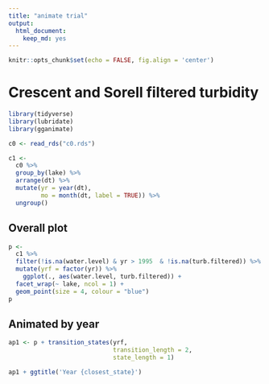 ```yaml
---
title: "animate trial"
output: 
  html_document: 
    keep_md: yes
---
```


```r
knitr::opts_chunk$set(echo = FALSE, fig.align = 'center')
```

# Crescent and Sorell filtered turbidity



```r
library(tidyverse)
library(lubridate)
library(gganimate)
```

```r
c0 <- read_rds("c0.rds")

c1 <- 
  c0 %>% 
  group_by(lake) %>% 
  arrange(dt) %>%
  mutate(yr = year(dt),
         mo = month(dt, label = TRUE)) %>% 
  ungroup()

```


## Overall plot


```r
p <- 
  c1 %>% 
  filter(!is.na(water.level) & yr > 1995  & !is.na(turb.filtered)) %>% 
  mutate(yrf = factor(yr)) %>% 
    ggplot(., aes(water.level, turb.filtered)) +
  facet_wrap(~ lake, ncol = 1) + 
  geom_point(size = 4, colour = "blue")
p  


```

## Animated by year

```r

ap1 <- p + transition_states(yrf,
                             transition_length = 2,
                             state_length = 1)

ap1 + ggtitle('Year {closest_state}')
```
